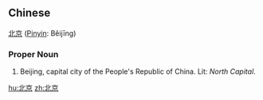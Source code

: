 ==Chinese==
[[北]][[京]] ([[Pinyin]]: Běijīng)

===Proper Noun===
# Beijing, capital city of the People's Republic of China.  Lit: ''North'' ''Capital''.

[[hu:北京]]
[[zh:北京]]